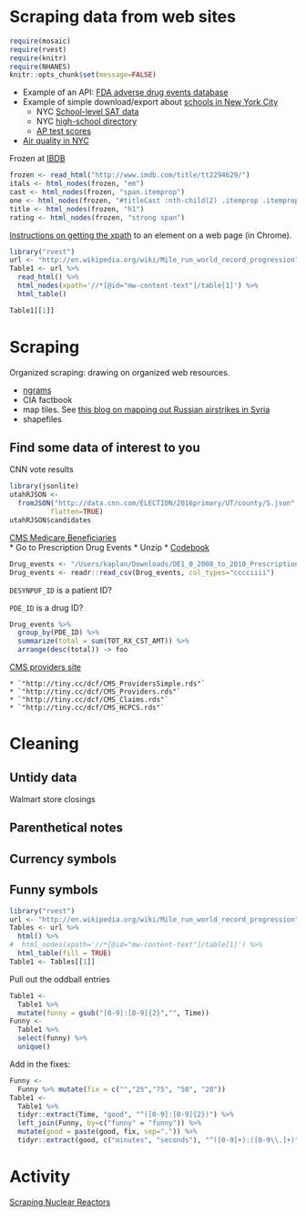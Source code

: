 # Scraping data from web sites

```r
require(mosaic)
require(rvest)
require(knitr)
require(NHANES)
knitr::opts_chunk$set(message=FALSE)
```

* Example of an API: [FDA adverse drug events database](https://open.fda.gov/drug/event/)
* Example of simple download/export about [schools in New York City](https://nycopendata.socrata.com/data?cat=education)
    - NYC [School-level SAT data](https://data.cityofnewyork.us/Education/SAT-Results/f9bf-2cp4)
    - NYC [high-school directory](https://data.cityofnewyork.us/Education/DOE-High-School-Directory-2014-2015/n3p6-zve2)
    - [AP test scores](https://data.cityofnewyork.us/Education/AP-College-Board-2010-School-Level-Results/itfs-ms3e)
* [Air quality in NYC](https://data.cityofnewyork.us/Environment/Air-Quality/c3uy-2p5r)

Frozen at [IBDB](http://www.imdb.com/title/tt2294629/)

```r
frozen <- read_html("http://www.imdb.com/title/tt2294629/")
itals <- html_nodes(frozen, "em")
cast <- html_nodes(frozen, "span.itemprop")
one <- html_nodes(frozen, "#titleCast :nth-child(2) .itemprop .itemprop")
title <- html_nodes(frozen, "h1")
rating <- html_nodes(frozen, "strong span")
```

[Instructions on getting the xpath](http://www.r-bloggers.com/using-rvest-to-scrape-an-html-table/) to an element on a web page (in Chrome).

```r
library("rvest")
url <- "http://en.wikipedia.org/wiki/Mile_run_world_record_progression"
Table1 <- url %>%
  read_html() %>%
  html_nodes(xpath='//*[@id="mw-content-text"]/table[1]') %>%
  html_table()
```
```r
Table1[[1]]
```




# Scraping

Organized scraping: drawing on organized web resources.

* [ngrams](../Activities/Word-use.Rmd)
* CIA factbook
* map tiles. See [this blog on mapping out Russian airstrikes in Syria](http://www.karambelkar.info/2015/11/re-plotting-russian-airstrikes-in-syria/)
* shapefiles


## Find some data of interest to you

CNN vote results
```r
library(jsonlite)
utahRJSON <- 
  fromJSON("http://data.cnn.com/ELECTION/2016primary/UT/county/S.json",
          flatten=TRUE)
utahRJSON$candidates
```

[CMS Medicare Beneficiaries](https://www.cms.gov/Research-Statistics-Data-and-Systems/Downloadable-Public-Use-Files/SynPUFs/DE_Syn_PUF.html)    
    * Go to Prescription Drug Events
    * Unzip
    * [Codebook](https://www.cms.gov/Research-Statistics-Data-and-Systems/Downloadable-Public-Use-Files/SynPUFs/Downloads/SynPUF_Codebook.pdf)   
    
    
```r
Drug_events <- "/Users/kaplan/Downloads/DE1_0_2008_to_2010_Prescription_Drug_Events_Sample_1.csv"
Drug_events <- readr::read_csv(Drug_events, col_types="cccciiii")
```

`DESYNPUF_ID` is a patient ID?

`PDE_ID` is a drug ID?

```r
Drug_events %>% 
  group_by(PDE_ID) %>%
  summarize(total = sum(TOT_RX_CST_AMT)) %>%
  arrange(desc(total)) -> foo
```


[CMS providers site](https://www.cms.gov/Research-Statistics-Data-and-Systems/Statistics-Trends-and-Reports/Medicare-Provider-Charge-Data/Outpatient.html)

    * `"http://tiny.cc/dcf/CMS_ProvidersSimple.rds"`
    * `"http://tiny.cc/dcf/CMS_Providers.rds"`
    * `"http://tiny.cc/dcf/CMS_Claims.rds"`
    * `"http://tiny.cc/dcf/CMS_HCPCS.rds"`
    

# Cleaning

## Untidy data

Walmart store closings

## Parenthetical notes

## Currency symbols

## Funny symbols

```r
library("rvest")
url <- "http://en.wikipedia.org/wiki/Mile_run_world_record_progression"
Tables <- url %>%
  html() %>%
#  html_nodes(xpath='//*[@id="mw-content-text"]/table[1]') %>%
  html_table(fill = TRUE)
Table1 <- Tables[[1]]
```

Pull out the oddball entries
```r
Table1 <- 
  Table1 %>%
  mutate(funny = gsub("[0-9]:[0-9]{2}","", Time)) 
Funny <- 
  Table1 %>%
  select(funny) %>% 
  unique()
```

Add in the fixes:
```r
Funny <- 
  Funny %>% mutate(fix = c("","25","75", "50", "20"))
Table1 <- 
  Table1 %>% 
  tidyr::extract(Time, "good", "^([0-9]:[0-9]{2})") %>%
  left_join(Funny, by=c("funny" = "funny")) %>%
  mutate(good = paste(good, fix, sep=".")) %>%
  tidyr::extract(good, c("minutes", "seconds"), "^([0-9]+):([0-9\\.]+)")
```


# Activity

[Scraping Nuclear Reactors](../Activities/NuclearReactors.pdf)
